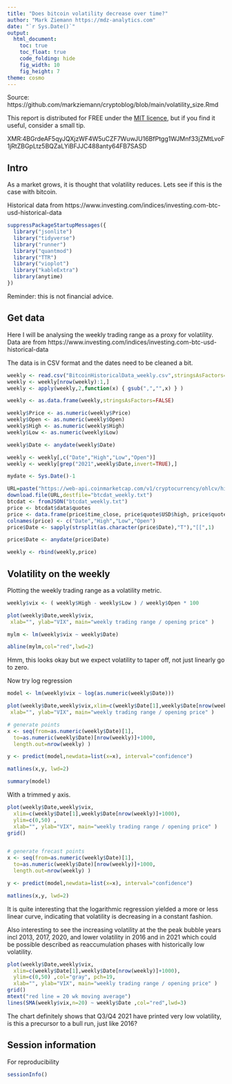 ```yaml
---
title: "Does bitcoin volatility decrease over time?"
author: "Mark Ziemann https://mdz-analytics.com"
date: "`r Sys.Date()`"
output:
  html_document:
    toc: true
    toc_float: true
    code_folding: hide
    fig_width: 10
    fig_height: 7
theme: cosmo
---
```


Source: https://github.com/markziemann/cryptoblog/blob/main/volatility_size.Rmd

This report is distributed for FREE under the [MIT licence](https://github.com/markziemann/cryptoblog/blob/main/LICENSE),
but if you find it useful, consider a small tip.


XMR:4BGrdeAF5qyJQXjzWF4W5uCZF7WuwJU16BfPtgg1WJMnf33jZMtLvoF1jRtZBGpLtz5BQZaLYiBFJJC488anty64FB7SASD

## Intro

As a market grows, it is thought that volatility reduces. Lets see if this is the case with bitcoin.

Historical data from https://www.investing.com/indices/investing.com-btc-usd-historical-data

```r

suppressPackageStartupMessages({
  library("jsonlite")
  library("tidyverse")
  library("runner")
  library("quantmod")
  library("TTR")
  library("vioplot")
  library("kableExtra")
  library(anytime)
})

```

Reminder: this is not financial advice.

## Get data

Here I will be analysing the weekly trading range as a proxy for volatility.
Data are from https://www.investing.com/indices/investing.com-btc-usd-historical-data

The data is in CSV format and the dates need to be cleaned a bit.

```r

weekly <- read.csv("BitcoinHistoricalData_weekly.csv",stringsAsFactors=FALSE)
weekly <- weekly[nrow(weekly):1,]
weekly <- apply(weekly,2,function(x) { gsub(",","",x) } )

weekly <- as.data.frame(weekly,stringsAsFactors=FALSE)

weekly$Price <- as.numeric(weekly$Price)
weekly$Open <- as.numeric(weekly$Open)
weekly$High <- as.numeric(weekly$High)
weekly$Low <- as.numeric(weekly$Low)

weekly$Date <- anydate(weekly$Date)

weekly <- weekly[,c("Date","High","Low","Open")]
weekly <- weekly[grep("2021",weekly$Date,invert=TRUE),]

```

```r

mydate <- Sys.Date()-1

URL=paste("https://web-api.coinmarketcap.com/v1/cryptocurrency/ohlcv/historical?symbol=BTC&convert=USD&interval=weekly&time_start=2021-01-01&time_end=",mydate,sep="")
download.file(URL,destfile="btcdat_weekly.txt")
btcdat <- fromJSON("btcdat_weekly.txt")
price <- btcdat$data$quotes
price <- data.frame(price$time_close, price$quote$USD$high, price$quote$USD$low, price$quote$USD$open,stringsAsFactors=FALSE)
colnames(price) <- c("Date","High","Low","Open")
price$Date <- sapply(strsplit(as.character(price$Date),"T"),"[[",1)

price$Date <- anydate(price$Date)

weekly <- rbind(weekly,price)

```

## Volatility on the weekly

Plotting the weekly trading range as a volatility metric.

```r

weekly$vix <- ( weekly$High - weekly$Low ) / weekly$Open * 100

plot(weekly$Date,weekly$vix,
 xlab="", ylab="VIX", main="weekly trading range / opening price" )

mylm <- lm(weekly$vix ~ weekly$Date)

abline(mylm,col="red",lwd=2)

```

Hmm, this looks okay but we expect volatility to taper off, not just linearly go to zero.

Now try log regression


```r

model <- lm(weekly$vix ~ log(as.numeric(weekly$Date)))

plot(weekly$Date,weekly$vix,xlim=c(weekly$Date[1],weekly$Date[nrow(weekly)]+1000),
 xlab="", ylab="VIX", main="weekly trading range / opening price" )

# generate points
x <- seq(from=as.numeric(weekly$Date)[1],
  to=as.numeric(weekly$Date)[nrow(weekly)]+1000,
  length.out=nrow(weekly) )

y <- predict(model,newdata=list(x=x), interval="confidence")

matlines(x,y, lwd=2)

summary(model)

```

With a trimmed y axis.

```r

plot(weekly$Date,weekly$vix,
  xlim=c(weekly$Date[1],weekly$Date[nrow(weekly)]+1000),
  ylim=c(0,50) ,
  xlab="", ylab="VIX", main="weekly trading range / opening price" )
grid()


# generate frecast points
x <- seq(from=as.numeric(weekly$Date)[1],
  to=as.numeric(weekly$Date)[nrow(weekly)]+1000,
  length.out=nrow(weekly) )

y <- predict(model,newdata=list(x=x), interval="confidence")

matlines(x,y, lwd=2)

```

It is quite interesting that the logarithmic regression yielded a more or less linear curve,
indicating that volatility is decreasing in a constant fashion.

Also interesting to see the increasing volatility at the the peak bubble years incl 2013, 2017, 2020, and lower volatility in 2016 and in 2021 
which could be possible described as reaccumulation phases with historically low volatility.

```r

plot(weekly$Date,weekly$vix,
  xlim=c(weekly$Date[1],weekly$Date[nrow(weekly)]+1000),
  ylim=c(0,50) ,col="gray", pch=19,
  xlab="", ylab="VIX", main="weekly trading range / opening price" )
grid()
mtext("red line = 20 wk moving average")
lines(SMA(weekly$vix,n=20) ~ weekly$Date ,col="red",lwd=3)

```

The chart definitely shows that Q3/Q4 2021 have printed very low volatility, is this a precursor to a bull run, just like 2016?

## Session information

For reproducibility

```r

sessionInfo()

```
